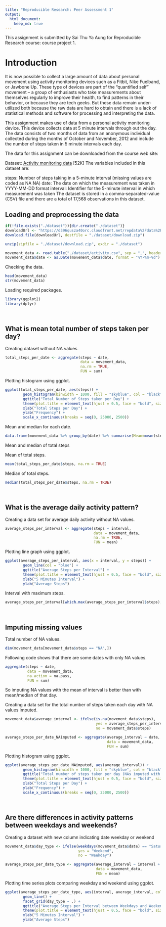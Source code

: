 ```yaml
---
title: "Reproducible Research: Peer Assessment 1"
output: 
  html_document:
    keep_md: true
---
```

This assignment is submitted by Sai Thu Ya Aung for Reproducible Research course: course project 1.

# Introduction

It is now possible to collect a large amount of data about personal movement using activity monitoring devices such as a Fitbit, Nike Fuelband, or Jawbone Up. These type of devices are part of the “quantified self” movement – a group of enthusiasts who take measurements about themselves regularly to improve their health, to find patterns in their behavior, or because they are tech geeks. But these data remain under-utilized both because the raw data are hard to obtain and there is a lack of statistical methods and software for processing and interpreting the data.

This assignment makes use of data from a personal activity monitoring device. This device collects data at 5 minute intervals through out the day. The data consists of two months of data from an anonymous individual collected during the months of October and November, 2012 and include the number of steps taken in 5 minute intervals each day.

The data for this assignment can be downloaded from the course web site:

Dataset: [Activity monitoring data](https://d396qusza40orc.cloudfront.net/repdata%2Fdata%2Factivity.zip) [52K]
The variables included in this dataset are:

steps: Number of steps taking in a 5-minute interval (missing values are coded as 
NA
NA)
date: The date on which the measurement was taken in YYYY-MM-DD format
interval: Identifier for the 5-minute interval in which measurement was taken
The dataset is stored in a comma-separated-value (CSV) file and there are a total of 17,568 observations in this dataset.
\

## Loading and preprocessing the data

```r
if(!file.exists("./dataset")){dir.create("./dataset")}
downloadUrl <- "https://d396qusza40orc.cloudfront.net/repdata%2Fdata%2Factivity.zip"
download.file(downloadUrl, destfile = "./dataset/download.zip") 

unzip(zipfile = "./dataset/download.zip", exdir = "./dataset")

movement_data <- read.table("./dataset/activity.csv", sep = ",", header = TRUE, na.strings = "NA")
movement_data$date <- as.Date(movement_data$date, format = "%Y-%m-%d")
```

Checking the data.
```r
head(movement_data)
str(movement_data)
```

Loading required packages.
```r
library(ggplot2)
library(dplyr)
```
\

## What is mean total number of steps taken per day?

Creating dataset without NA values.
```r
total_steps_per_date <- aggregate(steps ~ date,
                                  data = movement_data,
                                  na.rm = TRUE,
                                  FUN = sum)
```

Plotting histogram using ggplot.
```r
ggplot(total_steps_per_date, aes(steps)) +
        geom_histogram(binwidth = 1000, fill = "skyblue", col = "black") +
        ggtitle("Total Number of Steps taken per Day") +
        theme(plot.title = element_text(hjust = 0.5, face = "bold", size = 12)) +
        xlab("Total Steps per Day") +
        ylab("Frequency") + 
        scale_x_continuous(breaks = seq(0, 25000, 2500))
```

Mean and median for each date.
```r
data.frame(movement_data %>% group_by(date) %>% summarise(Mean=mean(steps), Median=median(steps)))
```

Mean and median of total steps

Mean of total steps.
```r
mean(total_steps_per_date$steps, na.rm = TRUE)
```

Median of total steps.
```r
median(total_steps_per_date$steps, na.rm = TRUE)
```
\

## What is the average daily activity pattern?

Creating a data set for average daily activity without NA values.
```r
average_steps_per_interval <- aggregate(steps ~ interval,
                                        data = movement_data,
                                        na.rm = TRUE,
                                        FUN = mean)
``` 

Plotting line graph using ggplot.
```r
ggplot(average_steps_per_interval, aes(x = interval, y = steps)) +
        geom_line(col = "blue") + 
        ggtitle("Average Steps per Interval") +
        theme(plot.title = element_text(hjust = 0.5, face = "bold", size = 12)) +
        xlab("5 Minutes Interval") +
        ylab("Average Steps")
```

Interval with maximum steps.
```r
average_steps_per_interval[which.max(average_steps_per_interval$steps),]
```
\

## Imputing missing values

Total number of NA values.
```r
dim(movement_data[movement_data$steps == "NA",])
```

Following code shows that there are some dates with only NA values.
```r
aggregate(steps ~ date,
          data = movement_data,
          na.action = na.pass,
          FUN = sum)
```
So imputing NA values with the mean of interval is better than with mean/median of that day.


Creating a data set for the total number of steps taken each day with NA values imputed.
```r
movement_data$average_interval <- ifelse(is.na(movement_data$steps),
                                         yes = average_steps_per_interval$steps[match(movement_data$interval, average_steps_per_interval$interval)],
                                         no = movement_data$steps)

average_steps_per_date_NAimputed <- aggregate(average_interval ~ date,
                                              data = movement_data,
                                              FUN = sum)
```

Plotting histogram using ggplot.
```r
ggplot(average_steps_per_date_NAimputed, aes(average_interval)) +
        geom_histogram(binwidth = 1000, fill = "skyblue", col = "black") +
        ggtitle("Total number of steps taken per day (NAs imputed with average steps per day)") +
        theme(plot.title = element_text(hjust = 0.5, face = "bold", size = 12)) +
        xlab("Total Steps per Day") +
        ylab("Frequency") + 
        scale_x_continuous(breaks = seq(0, 25000, 2500))
```
\

## Are there differences in activity patterns between weekdays and weekends?

Creating a dataset with new column indicating date weekday or weekend
```r
movement_data$day_type <- ifelse(weekdays(movement_data$date) == "Saturday" | weekdays(movement_data$date) == "Sunday",
                                 yes = "Weekend",
                                 no = "Weekday")

average_steps_per_date_type <- aggregate(average_interval ~ interval + day_type,
                                         data = movement_data,
                                         FUN = mean)
```

Plotting time series plots comparing weekday and weekend using ggplot.
```r
ggplot(average_steps_per_date_type, aes(interval, average_interval, col = day_type)) +
        geom_line() + 
        facet_grid(day_type ~ .) +
        ggtitle("Average Steps per Interval between Weekdays and Weekends") +
        theme(plot.title = element_text(hjust = 0.5, face = "bold", size = 12)) +
        xlab("5 Minutes Interval") +
        ylab("Average Steps")
```
